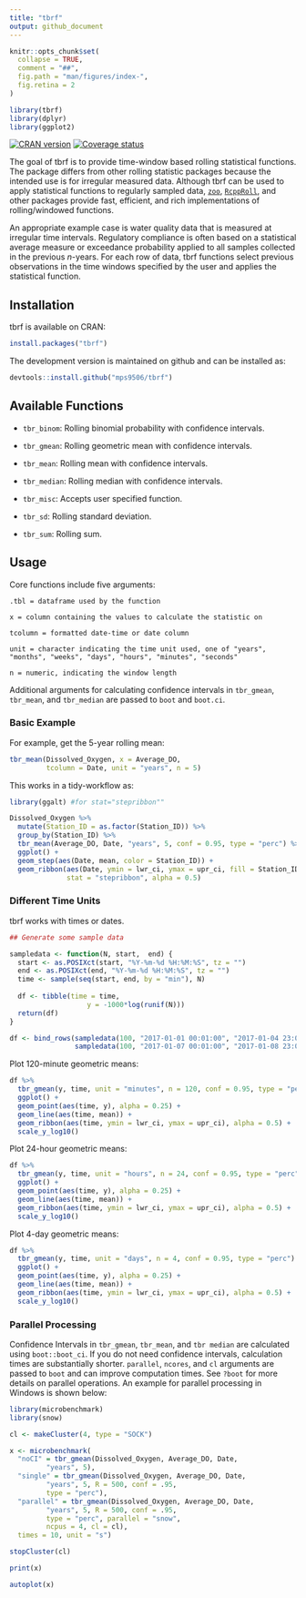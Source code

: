 ```yaml
---
title: "tbrf"
output: github_document
---
```


```r
knitr::opts_chunk$set(
  collapse = TRUE,
  comment = "##",
  fig.path = "man/figures/index-",
  fig.retina = 2
)

library(tbrf)
library(dplyr)
library(ggplot2)
```
[![CRAN version](https://www.r-pkg.org/badges/version/tbrf)](https://CRAN.R-project.org/package=tbrf)
[![Coverage status](https://codecov.io/gh/mps9506/tbrf/branch/master/graph/badge.svg)](https://codecov.io/github/mps9506/tbrf?branch=master)

 
The goal of tbrf is to provide time-window based rolling statistical functions. The package differs from other rolling statistic packages because the intended use is for irregular measured data. Although tbrf can be used to apply statistical functions to regularly sampled data, [`zoo`](https://CRAN.R-project.org/package=zoo), [`RcppRoll`](https://cran.r-project.org/package=RcppRoll), and other packages provide fast, efficient, and rich implementations of rolling/windowed functions.

An appropriate example case is water quality data that is measured at irregular time intervals. Regulatory compliance is often based on a statistical average measure or exceedance probability applied to all samples collected in the previous $n$-years. For each row of data, tbrf functions select previous observations in the time windows specified by the user and applies the statistical function.

## Installation

tbrf is available on CRAN:
```r
install.packages("tbrf")
```


The development version is maintained on github and can be installed as:

``` r
devtools::install.github("mps9506/tbrf")
```

## Available Functions

- `tbr_binom`: Rolling binomial probability with confidence intervals.

- `tbr_gmean`: Rolling geometric mean with confidence intervals.

- `tbr_mean`: Rolling mean with confidence intervals.

- `tbr_median`: Rolling median with confidence intervals.

- `tbr_misc`: Accepts user specified function.

- `tbr_sd`: Rolling standard deviation.

- `tbr_sum`: Rolling sum.

## Usage

Core functions include five arguments:

```
.tbl = dataframe used by the function

x = column containing the values to calculate the statistic on

tcolumn = formatted date-time or date column

unit = character indicating the time unit used, one of "years", "months", "weeks", "days", "hours", "minutes", "seconds"

n = numeric, indicating the window length
```
Additional arguments for calculating confidence intervals in `tbr_gmean`, `tbr_mean`, and `tbr_median` are passed to `boot` and `boot.ci`.


### Basic Example

For example, get the 5-year rolling mean:

```r
tbr_mean(Dissolved_Oxygen, x = Average_DO,
         tcolumn = Date, unit = "years", n = 5)
```

This works in a tidy-workflow as:

```r
library(ggalt) #for stat="stepribbon""

Dissolved_Oxygen %>%
  mutate(Station_ID = as.factor(Station_ID)) %>%
  group_by(Station_ID) %>%
  tbr_mean(Average_DO, Date, "years", 5, conf = 0.95, type = "perc") %>%
  ggplot() +
  geom_step(aes(Date, mean, color = Station_ID)) +
  geom_ribbon(aes(Date, ymin = lwr_ci, ymax = upr_ci, fill = Station_ID), 
              stat = "stepribbon", alpha = 0.5)
```

### Different Time Units

tbrf works with times or dates.

```r
## Generate some sample data

sampledata <- function(N, start,  end) {
  start <- as.POSIXct(start, "%Y-%m-%d %H:%M:%S", tz = "")
  end <- as.POSIXct(end, "%Y-%m-%d %H:%M:%S", tz = "")
  time <- sample(seq(start, end, by = "min"), N)
  
  df <- tibble(time = time,
                   y = -1000*log(runif(N)))
  return(df)
}

df <- bind_rows(sampledata(100, "2017-01-01 00:01:00", "2017-01-04 23:00:00"),
                sampledata(100, "2017-01-07 00:01:00", "2017-01-08 23:00:00"))

```

Plot 120-minute geometric means:

```r

df %>% 
  tbr_gmean(y, time, unit = "minutes", n = 120, conf = 0.95, type = "perc") %>%
  ggplot() +
  geom_point(aes(time, y), alpha = 0.25) +
  geom_line(aes(time, mean)) +
  geom_ribbon(aes(time, ymin = lwr_ci, ymax = upr_ci), alpha = 0.5) +
  scale_y_log10()
```

Plot 24-hour geometric means:
```r
df %>% 
  tbr_gmean(y, time, unit = "hours", n = 24, conf = 0.95, type = "perc") %>%
  ggplot() +
  geom_point(aes(time, y), alpha = 0.25) +
  geom_line(aes(time, mean)) +
  geom_ribbon(aes(time, ymin = lwr_ci, ymax = upr_ci), alpha = 0.5) +
  scale_y_log10()
```

Plot 4-day geometric means:
```r
df %>% 
  tbr_gmean(y, time, unit = "days", n = 4, conf = 0.95, type = "perc") %>%
  ggplot() +
  geom_point(aes(time, y), alpha = 0.25) +
  geom_line(aes(time, mean)) +
  geom_ribbon(aes(time, ymin = lwr_ci, ymax = upr_ci), alpha = 0.5) +
  scale_y_log10()
```


### Parallel Processing

Confidence Intervals in `tbr_gmean`, `tbr_mean`, and `tbr median` are calculated using `boot::boot_ci`. If you do not need confidence intervals, calculation times are substantially shorter. `parallel`, `ncores`, and `cl` arguments are passed to `boot` and can improve computation times. See `?boot` for more details on parallel operations. An example for parallel processing in Windows is shown below:

```r
library(microbenchmark)
library(snow)

cl <- makeCluster(4, type = "SOCK")

x <- microbenchmark(
  "noCI" = tbr_gmean(Dissolved_Oxygen, Average_DO, Date, 
         "years", 5),
  "single" = tbr_gmean(Dissolved_Oxygen, Average_DO, Date, 
         "years", 5, R = 500, conf = .95,
         type = "perc"),
  "parallel" = tbr_gmean(Dissolved_Oxygen, Average_DO, Date, 
         "years", 5, R = 500, conf = .95, 
         type = "perc", parallel = "snow", 
         ncpus = 4, cl = cl),
  times = 10, unit = "s")

stopCluster(cl)

print(x)

autoplot(x)


```

